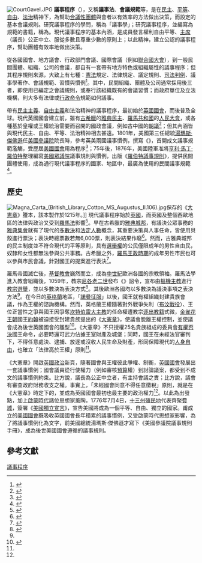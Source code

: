 [[File:CourtGavel.JPG|thumb]]
'''議事程序'''（{{lang|en|parliamentary procedure}}），又稱'''議事法'''、'''會議規範'''等，是在[[民主|民主]]、[[平等原則|平等]]、[[自由|自由]]、[[法治|法治]]精神下，為幫助[[合議性團體|合議性團體]]與會者以有效率的方法做出決策，而設定的基本會議規則{{r|呂宗麟|page=16}}。研究議事程序的學問，稱為「議事學」{{r|呂宗麟|page=13}}；研究議事程序，並編寫為規範的書籍，稱為{{Link-en|議事規範|Parliamentary authority}}。現代議事程序的基本內涵，是成員發言權利自由平等、[[主席|主席]]（議長）公正中立、服從多數且尊重少數的原則上；以此精神，建立公認的議事程序，幫助團體有效率地做出決策{{r|呂宗麟|page=16-18}}。

從各國國會、地方議會、行政部門會議、國際會議（例如[[聯合國大會|聯合國大會]]），到一般民間團體、組織、公司的會議，都自有一套帶有地方特色或組織屬性的議事程序{{r|蔡政順|page=3}}；但其程序規則來源，大致上有七種：[[憲法|憲法]]規定、法律規定、議定規則、[[判例|司法判例]]、議事學著作、會議規範、習慣與慣例<ref>{{Cite book|author=羅志淵|title=《立法程序與立法技術》|publisher=[[國民大會|國民大會]]秘書處|location=台北|pages=193-194|language=zh-tw|date=1964年7月}}</ref>。其中，民間組織、團體及公司通常採用後三者，即使用已編定之會議規則，或奉行該組織既有的會議習慣；而政府單位及立法機構，則大多有法律或[[行政命令|行政命令]]規範如何議事{{r|蔡政順|page=3}}。

帶有[[民主主義|民主主義]]、[[自由主義|自由主義]]和法治精神的議事程序，最初始於[[英國國會|英國國會]]，而後普及全球。現代英國國會建立前，雖有[[古希臘|古希臘]]的[[雅典民主|雅典民主]]、[[羅馬共和國|羅馬共和國]]的[[羅馬人民大會|人民大會]]，或各種基於皇權或王權統治需要而召開的國政會議，例如古中國的[[朝議|朝議]]<ref>{{Cite journal|author=[[孫文|孫文]]|title=〈民權初步第一四九節〉|journal=《國父全集第一冊》|publisher=中國國民黨中央委員會黨史委員會|location=台北|language=zh-tw|year=1988|pages=734}}</ref>；但其內涵皆與現代民主、自由、平等、法治精神相去甚遠{{r|呂宗麟|page=15}}。1801年，美國第三任總統[[湯瑪斯·傑佛遜|湯瑪斯·傑佛遜]]任[[美國參議院|美國參議院]]院長時，參考英美兩國議事慣例，撰寫《{{Link-en|美國參議院議事規則手冊|Jefferson's Manual}}》，首開成文議事規範濫觴，受歷屆[[美國國會|美國國會]]用為程序<ref>{{Cite book|author=王堡麗|title=《議學法理與民權運用之研究》|publisher=黎明文化|location=台北|pages=5|language=zh-tw|date=1987年6月}}</ref>；75年後，1876年，美國陸軍准將[[亨利·馬丁·羅伯特|亨利·馬丁·羅伯特]]整理編寫[[美國眾議院|美國眾議院]]議事規則與慣例，出版《[[羅伯特議事規則|羅伯特議事規則]]》，提供民間團體使用，成為通行現代議事程序的國家、地區中，最廣為使用的民間議事規範<ref>{{cite web |url=http://www.parliamentarians.org/procedure.php |title=Parliamentary Procedure - NAP |publisher=Parliamentarians.org |language=en |date= |accessdate=2012-06-15 |deadurl=yes |archiveurl=https://web.archive.org/web/20120630155443/http://parliamentarians.org/procedure.php |archivedate=2012-06-30 }}</ref>。

== 歷史 ==
[[File:Magna_Carta_(British_Library_Cotton_MS_Augustus_II.106).jpg|left]]保存的《[[大憲章|大憲章]]》謄本，該本製作於1215年。]]
現代議事程序始於[[英國|英國]]，而英國及整個西歐地區的法律與政治又受到[[羅馬法|羅馬法]]影響<ref name="薩孟武">{{Cite book|author=薩孟武|title=《儒家政論衍義》|publisher=東大圖書|location=台北|pages=57|language=zh-tw|date=1982年6月}}</ref>。早在古希臘的[[雅典城邦|雅典城邦]]，有議決公眾事務的[[雅典集會|雅典集會]]就有了現代的[[多數決|多數決]]和[[法定人數|法定人數]]概念，其重要決策與人事任命，皆使用貝殼進行票決；表決時總票數若無6,000票，則表決結果作廢<ref>{{Cite journal|author=Heinberg, J. G.|title=History of the Majority Principle|journal=''American Political Science Review''|publisher=American Political Science Association|location=Washington D. C.|volume=xx|pages=55|year=1926|language=en}}</ref>。然而，古雅典城邦的民主制度並不符合現代的平等原則，具有[[選舉權|選舉權]]的公民僅限成年的男性自由民，奴隸和女性都無法參與公共事務。古希臘之外，[[羅馬王政時期|羅馬王政時期]]的成年男性市民也可以參與市民會議，針對國王的提案進行表決<ref>{{Cite book|author=葉賡勛|title=《多數決的理論與實際》|publisher=世紀書局|location=台北|pages=21|language=zh-tw|date=1977年3月}}</ref>。

羅馬帝國滅亡後，[[基督教會|基督教會]]巍然而立，成為[[中世紀|中世紀]]歐洲各國的宗教領袖。羅馬法學進入教會組織後，1059年，教宗[[尼各老二世|尼各老二世]]發布《{{link-en|以主之名|In Nomine Domini}}》詔令，宣布由[[樞機主教|樞機主教]]進行[[教宗選舉|教宗選舉]]，並以多數決為表決方式<ref name="CE-Election">{{CathEncy | author=Joyce, G. H. | wstitle=Election of the Popes}}</ref>。其後歐洲各國均以多數決為議決事項之表決方法<ref name="薩孟武"/>。在今日的[[英格蘭|英格蘭]]地區，「[[諾曼征服|諾曼征服]]」以後，國王就有權組織封建貴族會議，作為王權的諮詢機構。然而，英格蘭王權隨著對外戰爭失利（[[布汶戰役|布汶戰役]]）、王位正當性之爭與國王因爭奪[[坎特伯雷大主教|坎特伯雷大主教]]的任命權遭教宗[[絕罰|逐出教籍]]式微，[[金雀花王朝|金雀花王朝]]國王[[约翰_(英格兰国王)|約翰]]被迫接受封建貴族提出的《[[大憲章|大憲章]]》，使議會脫離王權控制，並使議會成為後世英國國會的雛型<ref name="戴倫">{{Cite book|author=Acemoglu, Daron|coauthor=Robinson, James A.|title=《國家為什麼會失敗：權力、富裕與貧困的根源》|publisher=衛城出版|location=台北|isbn=9789868879348|language=zh-tw|date=2013年1月}}</ref>。《大憲章》不只授權25名貴族組成的委員會[[否決權|有權否決]]國王命令，必要時還可武力佔據王室財產及城堡；同時，國王在未經法官審判下，不得任意處決、逮捕、放逐或沒收人民生命及財產，形同保障現代的[[人身自由|人身自由]]，也確立「法律高於王權」原則<ref name="戴倫"/>。

《大憲章》開啟[[英國政治|英國政治]]新頁，隨著國會與王權彼此爭權、制衡，[[英國國會|英國國會]]發展出一套議事慣例；國會議員從行使權力（例如審核[[預算|預算]]權）到討論議案，都受到不成文的議事慣例約束。比方說，議長為公正中立者，有主持會議之責；比方說，議會有審查政府財務收支之權。事實上，「未經國會同意不得任意徵稅」原則，就是在《大憲章》時定下的，並成為英國國會最初也最主要的政治權力<ref name="戴倫"/>。以此為出發點，加上[[啟蒙時代|啟蒙時代]]諸位思想家薰陶，1776年7月4日，[[十三州殖民地|十三州殖民地]]代表齊聚[[費城|費城]]，簽署《[[美國獨立宣言|美國獨立宣言]]》，宣告美國將成為一個平等、自由、獨立的國家。甫成立的[[美國國會|美國國會]]既吸收英國國會長年積累的議事慣例，又受啟蒙時代思想家影響，為了將議事慣例化為文字，前美國總統湯瑪斯·傑佛遜才寫下《美國參議院議事規則手冊》，成為後世美國國會遵循的議事規則。

== 參考文獻 ==
{{reflist|2|refs=
<ref name="呂宗麟">{{Cite book|author=呂宗麟|title=《議事學理論與實際運作之研究》|publisher=作者自行出版|location=台中|year=1992|language=zh-tw}}</ref>
<ref name="蔡政順">{{Cite book|author=蔡政順|title=《立法院議事規則逐條研究》|publisher=大中國圖書公司|location=台北|year=1985|language=zh-tw}}</ref>
}}
{{Parliamentary Procedure}}
{{Authority control}}
[[Category:議事程序|]]